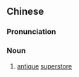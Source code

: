 ==Chinese==
{{zh-forms|type=21}}

===Pronunciation===
{{zh-pron
|m=gǔwánchéng
|cat=n
}}

===Noun===
{{zh-noun}}

# [[antique]] [[superstore]]